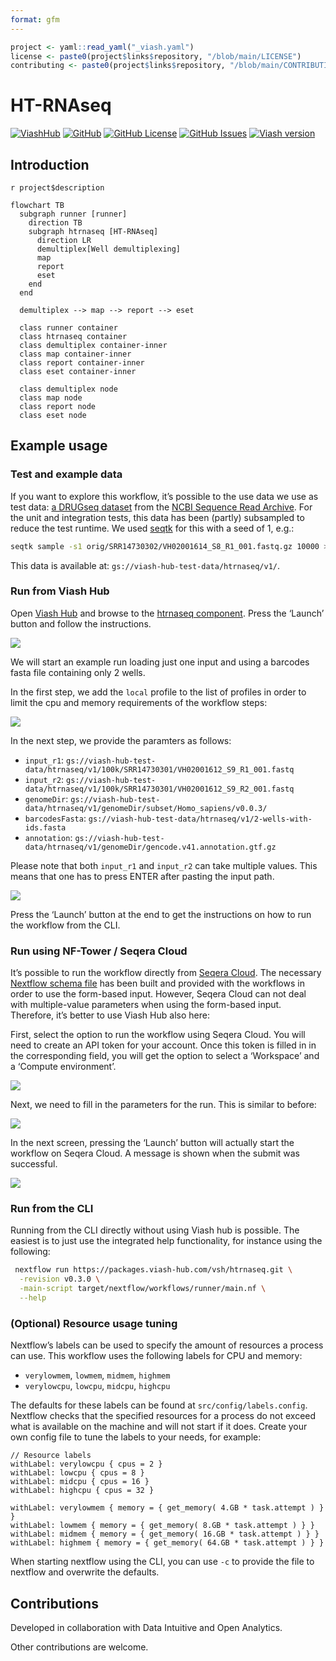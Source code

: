 ```yaml
---
format: gfm
---
```


```r
project <- yaml::read_yaml("_viash.yaml")
license <- paste0(project$links$repository, "/blob/main/LICENSE")
contributing <- paste0(project$links$repository, "/blob/main/CONTRIBUTING.md")
```

# HT-RNAseq

[![ViashHub](https://img.shields.io/badge/ViashHub-`r project$name`-7a4baa.svg)](https://www.viash-hub.com/packages/`r project$name`) 
[![GitHub](https://img.shields.io/badge/GitHub-viash--hub%2F`r project$name`-blue.svg)](`r project$links$repository`) 
[![GitHub License](https://img.shields.io/github/license/viash-hub/`r project$name`.svg)](`r license`) 
[![GitHub Issues](https://img.shields.io/github/issues/viash-hub/`r project$name`.svg)](`r project$links$issue_tracker`) 
[![Viash version](https://img.shields.io/badge/Viash-v`r gsub("-", "--", project$viash_version)`-blue.svg)](https://viash.io)

## Introduction

`r project$description`


```mermaid
flowchart TB
  subgraph runner [runner]
    direction TB
    subgraph htrnaseq [HT-RNAseq]
      direction LR
      demultiplex[Well demultiplexing]
      map
      report
      eset
    end
  end

  demultiplex --> map --> report --> eset

  class runner container
  class htrnaseq container
  class demultiplex container-inner
  class map container-inner
  class report container-inner
  class eset container-inner

  class demultiplex node
  class map node
  class report node
  class eset node
```


## Example usage

### Test and example data

If you want to explore this workflow, it's possible to the use data we use as test data: [a DRUGseq dataset](https://www.ncbi.nlm.nih.gov/geo/query/acc.cgi?acc=GSE176150) from the [NCBI Sequence Read Archive](https://www.ncbi.nlm.nih.gov/sra). For the unit and integration tests, this data has been (partly) subsampled to reduce the test runtime. We used [seqtk](https://github.com/lh3/seqtk) for this with a seed of 1, e.g.:

```bash
seqtk sample -s1 orig/SRR14730302/VH02001614_S8_R1_001.fastq.gz 10000 > 10k/SRR14730302/VH02001614_S8_R1_001.fastq.gz
```

This data is available at: `gs://viash-hub-test-data/htrnaseq/v1/`.

### Run from Viash Hub

Open [Viash Hub](https://www.viash-hub.com) and browse to the [htrnaseq component](https://www.viash-hub.com/packages/htrnaseq/v0.3.0/components/workflows/htrnaseq). Press the 'Launch' button and follow the instructions.


![](assets/htrnaseq-launch-small.png)

We will start an example run loading just one input and using a barcodes fasta file containing only 2 wells.

In the first step, we add the `local` profile to the list of profiles in order to limit the cpu and memory requirements of the workflow steps:


![](assets/launch-parameters-1-small.png)

In the next step, we provide the paramters as follows:

- `input_r1`: `gs://viash-hub-test-data/htrnaseq/v1/100k/SRR14730301/VH02001612_S9_R1_001.fastq`
- `input_r2`: `gs://viash-hub-test-data/htrnaseq/v1/100k/SRR14730301/VH02001612_S9_R2_001.fastq`
- `genomeDir`: `gs://viash-hub-test-data/htrnaseq/v1/genomeDir/subset/Homo_sapiens/v0.0.3/`
- `barcodesFasta`: `gs://viash-hub-test-data/htrnaseq/v1/2-wells-with-ids.fasta`
- `annotation`: `gs://viash-hub-test-data/htrnaseq/v1/genomeDir/gencode.v41.annotation.gtf.gz`

Please note that both `input_r1` and `input_r2` can take multiple values. This means that one has to press ENTER after pasting the input path.

![](assets/launch-parameters-2-small.png)

Press the 'Launch' button at the end to get the instructions on how to run the workflow from the CLI.


### Run using NF-Tower / Seqera Cloud

It's possible to run the workflow directly from [Seqera Cloud](https://cloud.seqera.io). The necessary [Nextflow schema file](https://nextflow-io.github.io/nf-schema/latest/nextflow_schema/nextflow_schema_specification/) has been built and provided with the workflows in order to use the form-based input. However, Seqera Cloud can not deal with multiple-value parameters when using the form-based input. Therefore, it's better to use Viash Hub also here:

First, select the option to run the workflow using Seqera Cloud. You will need to create an API token for your account. Once this token is filled in in the corresponding field, you will get the option to select a 'Workspace' and a 'Compute environment'. 

![](assets/launch-parameters-3-small.png)

Next, we need to fill in the parameters for the run. This is similar to before:

![](assets/launch-parameters-4-small.png)

In the next screen, pressing the 'Launch' button will actually start the workflow on Seqera Cloud. A message is shown when the submit was successful.

![](assets/launch-parameters-5-small.png)

### Run from the CLI

Running from the CLI directly without using Viash hub is possible. The easiest is to just use the integrated help functionality, for instance using the following:

```bash
 nextflow run https://packages.viash-hub.com/vsh/htrnaseq.git \
  -revision v0.3.0 \
  -main-script target/nextflow/workflows/runner/main.nf \
  --help
```

### (Optional) Resource usage tuning

Nextflow's labels can be used to specify the amount of resources a process can use. This workflow uses the following labels for CPU and memory:

* `verylowmem`, `lowmem`, `midmem`, `highmem`
* `verylowcpu`, `lowcpu`, `midcpu`, `highcpu`

The defaults for these labels can be found at `src/config/labels.config`. Nextflow checks that the specified resources for a process do not exceed what is available on the machine and will not start if it does. Create your own config file to tune the labels to your needs, for example:

```
// Resource labels
withLabel: verylowcpu { cpus = 2 }
withLabel: lowcpu { cpus = 8 }
withLabel: midcpu { cpus = 16 }
withLabel: highcpu { cpus = 32 }

withLabel: verylowmem { memory = { get_memory( 4.GB * task.attempt ) } }
withLabel: lowmem { memory = { get_memory( 8.GB * task.attempt ) } }
withLabel: midmem { memory = { get_memory( 16.GB * task.attempt ) } }
withLabel: highmem { memory = { get_memory( 64.GB * task.attempt ) } }
```

When starting nextflow using the CLI, you can use `-c` to provide the file to nextflow and overwrite the defaults.

## Contributions

Developed in collaboration with Data Intuitive and Open Analytics.

Other contributions are welcome.
